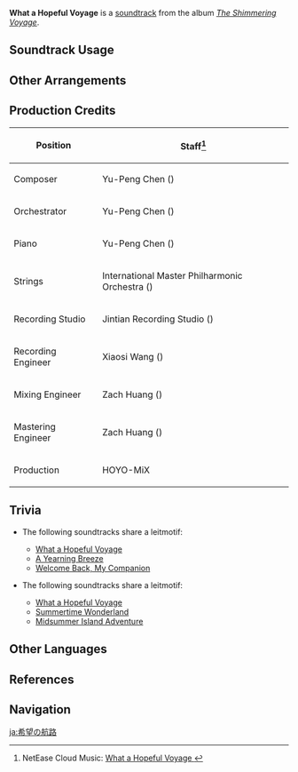 {{Soundtrack Infobox
|image          = The Shimmering Voyage.png
|album          = The Shimmering Voyage
|disc           = 1
|number         = 01
|featured       =
|featured2      =
|featured3      =
|featured_disc  =
|featured_disc2 =
|featured_disc3 =
|youtube_id     = BUztFh_6fIQ
|spotify_id     = 1dGwUJwdwZQZmrzr0IGzhg
|previous       = 
|next           = Vast and Blue
}}
{{Description|Midsummer Island Adventure. Bring along your happy heart and a bag, let's go!|[https://genshin.hoyoverse.com/en/news/detail/14511 Echo of Memories]}}
'''What a Hopeful Voyage''' is a [[soundtrack]] from the album ''[[The Shimmering Voyage]]''.

==Soundtrack Usage==
{{Soundtrack Usage
|location = Golden Apple Archipelago//[[Waverider]], day
|special  = Waverider
}}

==Other Arrangements==
{{Files by Category Gallery|Media Using an Unreleased Arrangement of What a Hopeful Voyage Soundtrack}}

==Production Credits==
{| class="wikitable"
! Position
! Staff<ref>NetEase Cloud Music: [https://music.163.com/#/song?id=1861403401 What a Hopeful Voyage {{zh|希望的航程}}]</ref>
|-
! Composer
| Yu-Peng Chen ({{zh|陈致逸}})
|-
! Orchestrator
| Yu-Peng Chen ({{zh|陈致逸}})
|-
! Piano
| Yu-Peng Chen ({{zh|陈致逸}})
|-
! Strings
| International Master Philharmonic Orchestra ({{zh|国际首席爱乐乐团}})
|-
! Recording Studio
| Jintian Recording Studio ({{zh|金田录音棚}})
|-
! Recording Engineer
| Xiaosi Wang ({{zh|王小四}})
|-
! Mixing Engineer
| Zach Huang ({{zh|黄巍}})
|-
! Mastering Engineer
| Zach Huang ({{zh|黄巍}})
|-
! Production
| HOYO-MiX
|}

==Trivia==
* <section begin="WhataHopefulVoyageLeitmotif1" />The following soundtracks share a leitmotif:
** [[What a Hopeful Voyage]]
** [[A Yearning Breeze]]
** [[Welcome Back, My Companion]] <section end="WhataHopefulVoyageLeitmotif1" />
* <section begin="WhataHopefulVoyageLeitmotif2" />The following soundtracks share a leitmotif:
** [[What a Hopeful Voyage]]
** [[Summertime Wonderland]]
** [[Midsummer Island Adventure (Soundtrack)|Midsummer Island Adventure]] <section end="WhataHopefulVoyageLeitmotif2" />

==Other Languages==
{{Other Languages
|en      = What a Hopeful Voyage
|zhs     = 希望的航程
|zhs_rm  = Xīwàng de Hángchéng
|zht     = 希望的航程
|zht_rm  = Xīwàng de Hángchéng
|zh_tl   = 
|ja      = 希望の航路
|ja_rm   = Kibou no Kouro
|ja_tl   = Course of Hope
}}

==References==
{{Reflist}}

==Navigation==
{{Soundtrack Navbox|The Shimmering Voyage|1}}

[[ja:希望の航路]]